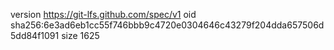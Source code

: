 version https://git-lfs.github.com/spec/v1
oid sha256:6e3ad6eb1cc55f746bbb9c4720e0304646c43279f204dda657506d5dd84f1091
size 1625
